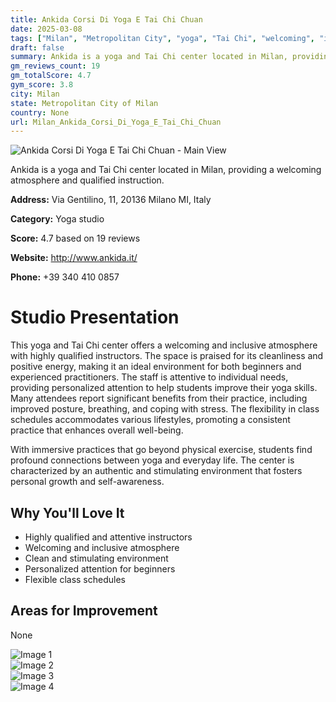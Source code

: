 ```yaml
---
title: Ankida Corsi Di Yoga E Tai Chi Chuan
date: 2025-03-08
tags: ["Milan", "Metropolitan City", "yoga", "Tai Chi", "welcoming", "inclusive", "Milan"]  
draft: false
summary: Ankida is a yoga and Tai Chi center located in Milan, providing a welcoming atmosphere and qualified instruction.
gm_reviews_count: 19
gm_totalScore: 4.7
gym_score: 3.8
city: Milan
state: Metropolitan City of Milan
country: None
url: Milan_Ankida_Corsi_Di_Yoga_E_Tai_Chi_Chuan
---
```


<div className="aspect-[16/9] relative my-8">
  <img 
    src="https://lh5.googleusercontent.com/p/AF1QipPgFWzo7a0QDm5nflbkFGQIqJZksCigkgniz340=w1920-h1080-k-no"
    alt="Ankida Corsi Di Yoga E Tai Chi Chuan - Main View"
    className="object-cover absolute inset-0 w-full h-full rounded-lg"
  />
</div>

Ankida is a yoga and Tai Chi center located in Milan, providing a welcoming atmosphere and qualified instruction.

**Address:** Via Gentilino, 11, 20136 Milano MI, Italy

**Category:** Yoga studio

**Score:** 4.7 based on 19 reviews

**Website:** http://www.ankida.it/

**Phone:** +39 340 410 0857

# Studio Presentation

This yoga and Tai Chi center offers a welcoming and inclusive atmosphere with highly qualified instructors. The space is praised for its cleanliness and positive energy, making it an ideal environment for both beginners and experienced practitioners. The staff is attentive to individual needs, providing personalized attention to help students improve their yoga skills. Many attendees report significant benefits from their practice, including improved posture, breathing, and coping with stress. The flexibility in class schedules accommodates various lifestyles, promoting a consistent practice that enhances overall well-being.

With immersive practices that go beyond physical exercise, students find profound connections between yoga and everyday life. The center is characterized by an authentic and stimulating environment that fosters personal growth and self-awareness.

## Why You'll Love It

- Highly qualified and attentive instructors
- Welcoming and inclusive atmosphere
- Clean and stimulating environment
- Personalized attention for beginners
- Flexible class schedules

## Areas for Improvement

None

<div className="grid grid-cols-1 xl:grid-cols-2 gap-4 my-8">
<div className="aspect-[4/3] relative"><img src="https://lh5.googleusercontent.com/p/AF1QipNKgBlOeGQry_MwQfBvFLqF74136kJwCNOCCz_J=w1920-h1080-k-no" alt="Image 1" className="object-cover absolute inset-0 w-full h-full rounded-lg" /></div>
<div className="aspect-[4/3] relative"><img src="https://lh5.googleusercontent.com/p/AF1QipNFsQmUP8OpvXesn4rFHzn1EsV1RIE_2T-FPyMN=w1920-h1080-k-no" alt="Image 2" className="object-cover absolute inset-0 w-full h-full rounded-lg" /></div>
<div className="aspect-[4/3] relative"><img src="https://lh5.googleusercontent.com/p/AF1QipP70lCnA2SfEsJe-g13XM53lzNzboFqwGsiobQN=w1920-h1080-k-no" alt="Image 3" className="object-cover absolute inset-0 w-full h-full rounded-lg" /></div>
<div className="aspect-[4/3] relative"><img src="https://lh5.googleusercontent.com/p/AF1QipPmKf2lVMjj3PVQ3AxA8GicfkUoksrsV5nFTNgY=w1920-h1080-k-no" alt="Image 4" className="object-cover absolute inset-0 w-full h-full rounded-lg" /></div>
</div>